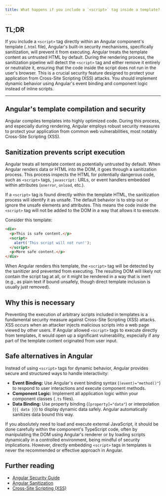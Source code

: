 ```yaml
---
title: What happens if you include a `<script>` tag inside a template?
---
```


## TL;DR

If you include a `<script>` tag directly within an Angular component's template (`.html` file), Angular's built-in security mechanisms, specifically sanitization, will prevent it from executing. Angular treats the template content as untrusted HTML by default. During the rendering process, the sanitization pipeline will detect the `<script>` tag and either remove it entirely or neutralize it, ensuring that the code inside the script does not run in the user's browser. This is a crucial security feature designed to protect your application from Cross-Site Scripting (XSS) attacks. You should implement dynamic behavior using Angular's event binding and component logic instead of inline scripts.

---

## Angular's template compilation and security

Angular compiles templates into highly optimized code. During this process, and especially during rendering, Angular employs robust security measures to protect your application from common web vulnerabilities, most notably Cross-Site Scripting (XSS).

## Sanitization prevents script execution

Angular treats all template content as potentially untrusted by default. When Angular renders data or HTML into the DOM, it goes through a sanitization process. This process inspects the HTML for potentially dangerous code, such as `<script>` tags, `javascript:` URLs, or event handlers embedded within attributes (`onerror`, `onload`, etc.).

If a `<script>` tag is found directly within the template HTML, the sanitization process will identify it as unsafe. The default behavior is to strip out or ignore the unsafe elements and attributes. This means the code inside the `<script>` tag will not be added to the DOM in a way that allows it to execute.

Consider this template:

```html
<div>
  <p>This is safe content.</p>
  <script>
    alert('This script will not run!');
  </script>
  <p>More safe content.</p>
</div>
```

When Angular renders this template, the `<script>` tag will be detected by the sanitizer and prevented from executing. The resulting DOM will likely not contain the script tag at all, or it might be rendered in a way that is inert (e.g., as plain text if bound unsafely, though direct template inclusion is usually just removed).

## Why this is necessary

Preventing the execution of arbitrary scripts included in templates is a fundamental security measure against Cross-Site Scripting (XSS) attacks. XSS occurs when an attacker injects malicious scripts into a web page viewed by other users. If Angular allowed `<script>` tags to execute directly from templates, it would open up a significant vulnerability, especially if any part of the template content originated from user input.

## Safe alternatives in Angular

Instead of using `<script>` tags for dynamic behavior, Angular provides secure and structured ways to handle interactivity:

- **Event Binding:** Use Angular's event binding syntax (`(event)="method()"`) to respond to user interactions and execute component methods.
- **Component Logic:** Implement all application logic within your component classes (`.ts` files).
- **Data Binding:** Use property binding (`[property]="data"`) or interpolation (`{{ data }}`) to display dynamic data safely. Angular automatically sanitizes data bound this way.

If you absolutely need to load and execute external JavaScript, it should be done carefully within the component's TypeScript code, often by manipulating the DOM using Angular's renderer or by loading scripts dynamically in a controlled environment, being mindful of security implications. However, directly embedding `<script>` tags in templates is never the recommended or effective approach in Angular.

## Further reading

- [Angular Security Guide](https://angular.dev/guide/security)
- [Angular Sanitization](https://angular.dev/guide/security/sanitization)
- [Cross-Site Scripting (XSS)](https://owasp.org/www-community/attacks/xss/)
